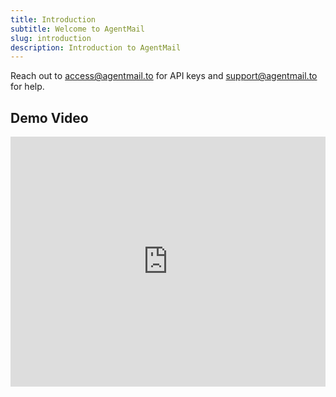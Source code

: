 ```yaml
---
title: Introduction
subtitle: Welcome to AgentMail
slug: introduction
description: Introduction to AgentMail
---
```


Reach out to [access@agentmail.to](mailto:access@agentmail.to) for API keys and [support@agentmail.to](mailto:support@agentmail.to) for help.

## Demo Video

<iframe
  width="100%"
  height="400"
  src="https://www.youtube.com/embed/Hi01zDIxE2M"
  title="Substack Agent Demo"
  frameBorder="0"
  allowFullScreen
/>

## Get Started

<Cards>
  <Card title="Quickstart" icon="fa-solid fa-book" href="/quickstart" />
  <Card title="API Reference" icon="fa-solid fa-code" href="/api-reference" />
</Cards>

## Support

<Cards>
  <Card
    title="Email"
    icon="fa-solid fa-envelope"
    href="mailto:support@agentmail.to"
  />
</Cards>
